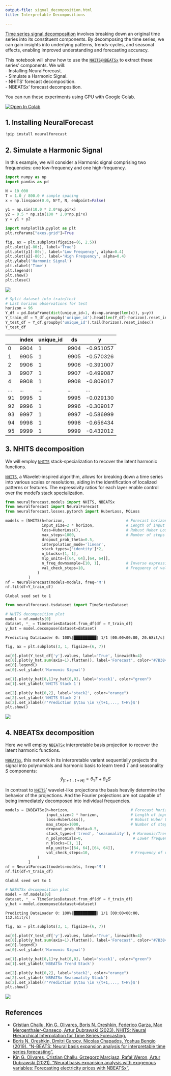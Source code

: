 ```yaml
---
output-file: signal_decomposition.html
title: Interpretable Decompositions

---
```


[Time series signal
decomposition](https://en.wikipedia.org/wiki/decomposition_of_time_series)
involves breaking down an original time series into its constituent
components. By decomposing the time series, we can gain insights into
underlying patterns, trends-cycles, and seasonal effects, enabling
improved understanding and forecasting accuracy.

This notebook will show how to use the
[`NHITS`](https://Nixtla.github.io/neuralforecast/models.nhits.html#nhits)/[`NBEATSx`](https://Nixtla.github.io/neuralforecast/models.nbeatsx.html#nbeatsx)
to extract these series’ components. We will:<br/> - Installing
NeuralForecast.<br/> - Simulate a Harmonic Signal.<br/> - NHITS’ forecast
decomposition.<br/> - NBEATSx’ forecast decomposition.<br/>

You can run these experiments using GPU with Google Colab.

<a href="https://colab.research.google.com/github/Nixtla/neuralforecast/blob/main/nbs/examples/Signal_Decomposition.ipynb" target="_parent"><img src="https://colab.research.google.com/assets/colab-badge.svg" alt="Open In Colab"/></a>

## 1. Installing NeuralForecast

```python
!pip install neuralforecast
```

## 2. Simulate a Harmonic Signal

In this example, we will consider a Harmonic signal comprising two
frequencies: one low-frequency and one high-frequency.

```python
import numpy as np
import pandas as pd
```


```python
N = 10_000
T = 1.0 / 800.0 # sample spacing
x = np.linspace(0.0, N*T, N, endpoint=False)

y1 = np.sin(10.0 * 2.0*np.pi*x) 
y2 = 0.5 * np.sin(100 * 2.0*np.pi*x)
y = y1 + y2
```


```python
import matplotlib.pyplot as plt
plt.rcParams["axes.grid"]=True
```


```python
fig, ax = plt.subplots(figsize=(6, 2.5))
plt.plot(y[-80:], label='True')
plt.plot(y1[-80:], label='Low Frequency', alpha=0.4)
plt.plot(y2[-80:], label='High Frequency', alpha=0.4)
plt.ylabel('Harmonic Signal')
plt.xlabel('Time')
plt.legend()
plt.show()
plt.close()
```

![](/neuralforecast/examples/Signal_Decomposition_files/figure-markdown_strict/cell-6-output-1.png)

```python
# Split dataset into train/test
# Last horizon observations for test
horizon = 96
Y_df = pd.DataFrame(dict(unique_id=1, ds=np.arange(len(x)), y=y))
Y_train_df = Y_df.groupby('unique_id').head(len(Y_df)-horizon).reset_index()
Y_test_df = Y_df.groupby('unique_id').tail(horizon).reset_index()
Y_test_df
```

|     | index | unique_id | ds   | y         |
|-----|-------|-----------|------|-----------|
| 0   | 9904  | 1         | 9904 | -0.951057 |
| 1   | 9905  | 1         | 9905 | -0.570326 |
| 2   | 9906  | 1         | 9906 | -0.391007 |
| 3   | 9907  | 1         | 9907 | -0.499087 |
| 4   | 9908  | 1         | 9908 | -0.809017 |
| ... | ...   | ...       | ...  | ...       |
| 91  | 9995  | 1         | 9995 | -0.029130 |
| 92  | 9996  | 1         | 9996 | -0.309017 |
| 93  | 9997  | 1         | 9997 | -0.586999 |
| 94  | 9998  | 1         | 9998 | -0.656434 |
| 95  | 9999  | 1         | 9999 | -0.432012 |

## 3. NHITS decomposition

We will employ
[`NHITS`](https://Nixtla.github.io/neuralforecast/models.nhits.html#nhits)
stack-specialization to recover the latent harmonic functions.

[`NHITS`](https://Nixtla.github.io/neuralforecast/models.nhits.html#nhits),
a Wavelet-inspired algorithm, allows for breaking down a time series
into various scales or resolutions, aiding in the identification of
localized patterns or features. The expressivity ratios for each layer
enable control over the model’s stack specialization.

```python
from neuralforecast.models import NHITS, NBEATSx
from neuralforecast import NeuralForecast
from neuralforecast.losses.pytorch import HuberLoss, MQLoss
```


```python
models = [NHITS(h=horizon,                           # Forecast horizon
                input_size=2 * horizon,              # Length of input sequence
                loss=HuberLoss(),                    # Robust Huber Loss
                max_steps=1000,                      # Number of steps to train
                dropout_prob_theta=0.5,
                interpolation_mode='linear',
                stack_types=['identity']*2,
                n_blocks=[1, 1],
                mlp_units=[[64, 64],[64, 64]],
                n_freq_downsample=[10, 1],           # Inverse expressivity ratios for NHITS' stacks specialization
                val_check_steps=10,                  # Frequency of validation signal (affects early stopping)
              )
          ]
nf = NeuralForecast(models=models, freq='M')
nf.fit(df=Y_train_df)
```

``` text
Global seed set to 1
```

```python
from neuralforecast.tsdataset import TimeSeriesDataset

# NHITS decomposition plot
model = nf.models[0]
dataset, *_ = TimeSeriesDataset.from_df(df = Y_train_df)
y_hat = model.decompose(dataset=dataset)
```

``` text
Predicting DataLoader 0: 100%|██████████| 1/1 [00:00<00:00, 20.68it/s]
```

```python
fig, ax = plt.subplots(3, 1, figsize=(6, 7))

ax[0].plot(Y_test_df['y'].values, label='True', linewidth=4)
ax[0].plot(y_hat.sum(axis=1).flatten(), label='Forecast', color="#7B3841")
ax[0].legend()
ax[0].set_ylabel('Harmonic Signal')

ax[1].plot(y_hat[0,1]+y_hat[0,0], label='stack1', color="green")
ax[1].set_ylabel('NHITS Stack 1')

ax[2].plot(y_hat[0,2], label='stack2', color="orange")
ax[2].set_ylabel('NHITS Stack 2')
ax[2].set_xlabel(r'Prediction $\tau \in \{t+1,..., t+H\}$')
plt.show()
```

![](/neuralforecast/examples/Signal_Decomposition_files/figure-markdown_strict/cell-11-output-1.png)

## 4. NBEATSx decomposition

Here we will employ
[`NBEATSx`](https://Nixtla.github.io/neuralforecast/models.nbeatsx.html#nbeatsx)
interpretable basis projection to recover the latent harmonic functions.

[`NBEATSx`](https://Nixtla.github.io/neuralforecast/models.nbeatsx.html#nbeatsx),
this network in its interpretable variant sequentially projects the
signal into polynomials and harmonic basis to learn trend $T$ and
seasonality $S$ components:
$$\hat{y}_{[t+1:t+H]} = \theta_{1} T + \theta_{2} S$$

In contrast to
[`NHITS`](https://Nixtla.github.io/neuralforecast/models.nhits.html#nhits)’
wavelet-like projections the basis heavily determine the behavior of the
projections. And the Fourier projections are not capable of being
immediately decomposed into individual frequencies.

```python
models = [NBEATSx(h=horizon,                           # Forecast horizon
                  input_size=2 * horizon,              # Length of input sequence
                  loss=HuberLoss(),                    # Robust Huber Loss
                  max_steps=1000,                      # Number of steps to train
                  dropout_prob_theta=0.5,
                  stack_types=['trend', 'seasonality'], # Harmonic/Trend projection basis
                  n_polynomials=0,                      # Lower frequencies can be captured by polynomials
                  n_blocks=[1, 1],
                  mlp_units=[[64, 64],[64, 64]],
                  val_check_steps=10,                  # Frequency of validation signal (affects early stopping)
              )
          ]
nf = NeuralForecast(models=models, freq='M')
nf.fit(df=Y_train_df)
```

``` text
Global seed set to 1
```

```python
# NBEATSx decomposition plot
model = nf.models[0]
dataset, *_ = TimeSeriesDataset.from_df(df = Y_train_df)
y_hat = model.decompose(dataset=dataset)
```

``` text
Predicting DataLoader 0: 100%|██████████| 1/1 [00:00<00:00, 112.51it/s]
```

```python
fig, ax = plt.subplots(3, 1, figsize=(6, 7))

ax[0].plot(Y_test_df['y'].values, label='True', linewidth=4)
ax[0].plot(y_hat.sum(axis=1).flatten(), label='Forecast', color="#7B3841")
ax[0].legend()
ax[0].set_ylabel('Harmonic Signal')

ax[1].plot(y_hat[0,1]+y_hat[0,0], label='stack1', color="green")
ax[1].set_ylabel('NBEATSx Trend Stack')

ax[2].plot(y_hat[0,2], label='stack2', color="orange")
ax[2].set_ylabel('NBEATSx Seasonality Stack')
ax[2].set_xlabel(r'Prediction $\tau \in \{t+1,..., t+H\}$')
plt.show()
```

![](/neuralforecast/examples/Signal_Decomposition_files/figure-markdown_strict/cell-14-output-1.png)

## References

-   [Cristian Challu, Kin G. Olivares, Boris N. Oreshkin, Federico
    Garza, Max Mergenthaler-Canseco, Artur Dubrawski (2023). NHITS:
    Neural Hierarchical Interpolation for Time Series
    Forecasting.](https://arxiv.org/abs/2201.12886)<br/>
-   [Boris N. Oreshkin, Dmitri Carpov, Nicolas Chapados, Yoshua Bengio
    (2019). “N-BEATS: Neural basis expansion analysis for interpretable
    time series forecasting”.](https://arxiv.org/abs/1905.10437)<br/>
-   [Kin G. Olivares, Cristian Challu, Grzegorz Marcjasz, Rafał Weron,
    Artur Dubrawski (2021). “Neural basis expansion analysis with
    exogenous variables: Forecasting electricity prices with
    NBEATSx”.](https://arxiv.org/abs/2104.05522)

